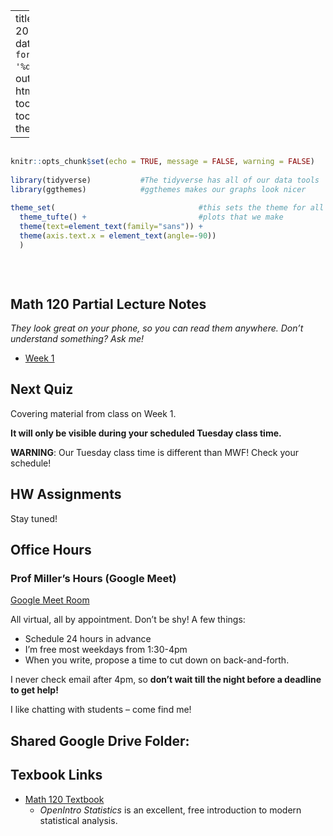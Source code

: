 
---
title: "Math 120 Fall 2020 Homepage"
date: "Updated: `r format(Sys.time(), '%d %B, %Y')`"
output: 
  html_document:
    toc: false
    toc_depth: 3
    theme: yeti

      
  
---

```r

                                                                          #
knitr::opts_chunk$set(echo = TRUE, message = FALSE, warning = FALSE)      #
                                                                          #
library(tidyverse)           #The tidyverse has all of our data tools     #
library(ggthemes)            #ggthemes makes our graphs look nicer        #
                                                                          # 
theme_set(                                #this sets the theme for all    #
  theme_tufte() +                         #plots that we make             #
  theme(text=element_text(family="sans")) + 
  theme(axis.text.x = element_text(angle=-90))                            #
  )                                                                       #
                                                                          #
                                                                          #
                                                                          #

```

## Math 120 Partial Lecture Notes
*They look great on your phone, so you can read them anywhere.    Don't understand something?  Ask me!*

- [Week 1](https://millera2.github.io/Math-120-C/Math-120-Lec-01.html)


## Next Quiz

Covering material from class on Week 1.

**It will only be visible during your scheduled Tuesday class time.**

**WARNING**:  Our Tuesday class time is different than MWF!  Check your schedule!


## HW Assignments

Stay tuned!



## Office Hours 

### Prof Miller's Hours (Google Meet)

[Google Meet Room](https://meet.google.com/wtr-funk-wph)

All virtual, all by appointment.  Don't be shy!  A few things:

- Schedule 24 hours in advance
- I'm free most weekdays from 1:30-4pm
- When you write, propose a time to cut down on back-and-forth.


I never check email after 4pm, so **don't wait till the night before a deadline to get help!**  

I like chatting with students -- come find me!







## Shared Google Drive Folder:




## Texbook Links

- [Math 120 Textbook](https://www.openintro.org/book/os/)
  - *OpenIntro Statistics* is an excellent, free introduction to modern statistical analysis.
  

